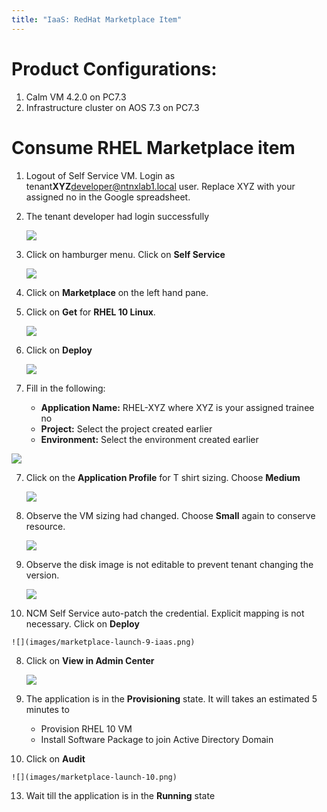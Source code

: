 ```yaml
---
title: "IaaS: RedHat Marketplace Item"
---
```


# Product Configurations:

1.  Calm VM 4.2.0 on PC7.3
2.  Infrastructure cluster on AOS 7.3 on PC7.3

# Consume RHEL Marketplace item

1.  Logout of Self Service VM.  Login as tenant**XYZ**developer@ntnxlab1.local user.  Replace XYZ with your assigned no in the Google spreadsheet.

2.  The tenant developer had login successfully

    ![](images/developer-home-screen.png)

2.  Click on hamburger menu.  Click on **Self Service**

    ![](images/appswitcher-self-service.png)

3.  Click on **Marketplace** on the left hand pane.

4.  Click on **Get** for **RHEL 10 Linux**.  

    ![](images/marketplace-rhel.png)

5.  Click on **Deploy**

    ![](images/marketplace-launch-4-iaas.png)

6.  Fill in the following:

    - **Application Name:** RHEL-XYZ where XYZ is your assigned trainee no
    - **Project:** Select the project created earlier
    - **Environment:** Select the environment created earlier

   ![](images/marketplace-launch-5-iaas.png)

7.  Click on the **Application Profile** for T shirt sizing.  Choose **Medium**

    ![](images/marketplace-launch-6-iaas.png)

8.  Observe the VM sizing had changed.  Choose **Small** again to conserve resource.

    ![](images/marketplace-launch-7-iaas.png)

9.  Observe the disk image is not editable to prevent tenant changing the version.

    ![](images/marketplace-launch-8-iaas.png)

10.  NCM Self Service auto-patch the credential.  Explicit mapping is not necessary.  Click on **Deploy**

    ![](images/marketplace-launch-9-iaas.png)

8.  Click on **View in Admin Center**

    ![](images/marketplace-launch-7.png)

9.  The application is in the **Provisioning** state.  It will takes an estimated 5 minutes to 

    - Provision RHEL 10 VM
    - Install Software Package to join Active Directory Domain

10.  Click on **Audit**

    ![](images/marketplace-launch-10.png)

13.  Wait till the application is in the **Running** state
